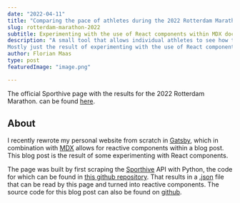 ```yaml
---
date: "2022-04-11"
title: "Comparing the pace of athletes during the 2022 Rotterdam Marathon"
slug: rotterdam-marathon-2022
subtitle: Experimenting with the use of React components within MDX documents
description: "A small tool that allows individual athletes to see how their pace ranks against that of others during the Rotterdam Marathon.
Mostly just the result of experimenting with the use of React components within MDX documents."
author: Florian Maas
type: post
featuredImage: "image.png"

---
```



<Marathon />

The official Sporthive page with the results for the 2022 Rotterdam Marathon.
can be found [here](https://results.sporthive.com/events/6914931831426482176/races/481627).

## About

I recently rewrote my personal website from scratch in [Gatsby](https://www.gatsbyjs.com/), which in combination with
[MDX](https://mdxjs.com/) allows for reactive components within a blog post. This blog post is the result of some
experimenting with React components.

The page was built by first scraping the [Sporthive](https://results.sporthive.com/) API with Python, the code for which
can be found in [this github repository](https://github.com/fpgmaas/sporthive-api-scraper). That results in a
[.json](https://raw.githubusercontent.com/fpgmaas/sporthive-api-scraper/main/data/6914931831426482176_481627.json) file
that can be read by this page and turned into reactive components. The source code for this blog post can also be found on
[github](https://github.com/fpgmaas/fpgmaas.com/tree/main/src/posts/2022-4-11-rotterdam-marathon).
